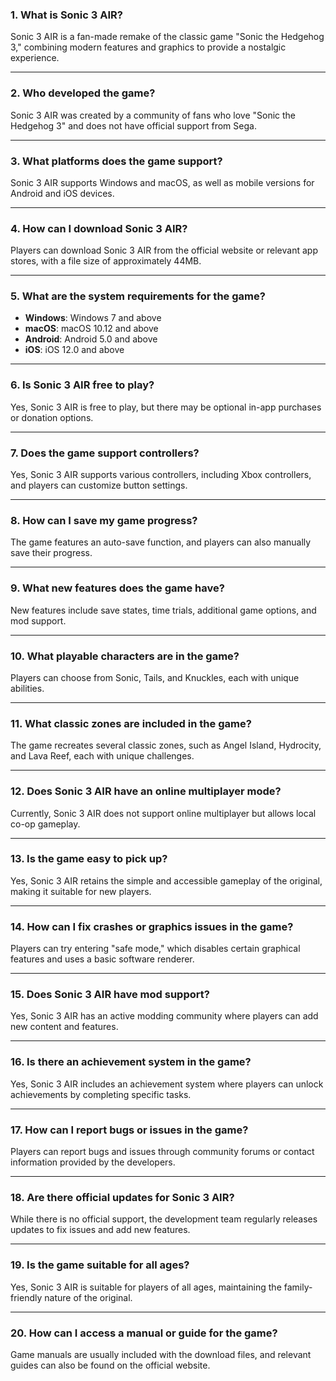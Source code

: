 
### 1. What is Sonic 3 AIR?
Sonic 3 AIR is a fan-made remake of the classic game "Sonic the Hedgehog 3," combining modern features and graphics to provide a nostalgic experience.

---

### 2. Who developed the game?
Sonic 3 AIR was created by a community of fans who love "Sonic the Hedgehog 3" and does not have official support from Sega.

---

### 3. What platforms does the game support?
Sonic 3 AIR supports Windows and macOS, as well as mobile versions for Android and iOS devices.

---

### 4. How can I download Sonic 3 AIR?
Players can download Sonic 3 AIR from the official website or relevant app stores, with a file size of approximately 44MB.

---

### 5. What are the system requirements for the game?
- **Windows**: Windows 7 and above
- **macOS**: macOS 10.12 and above
- **Android**: Android 5.0 and above
- **iOS**: iOS 12.0 and above

---

### 6. Is Sonic 3 AIR free to play?
Yes, Sonic 3 AIR is free to play, but there may be optional in-app purchases or donation options.

---

### 7. Does the game support controllers?
Yes, Sonic 3 AIR supports various controllers, including Xbox controllers, and players can customize button settings.

---

### 8. How can I save my game progress?
The game features an auto-save function, and players can also manually save their progress.

---

### 9. What new features does the game have?
New features include save states, time trials, additional game options, and mod support.

---

### 10. What playable characters are in the game?
Players can choose from Sonic, Tails, and Knuckles, each with unique abilities.

---

### 11. What classic zones are included in the game?
The game recreates several classic zones, such as Angel Island, Hydrocity, and Lava Reef, each with unique challenges.

---

### 12. Does Sonic 3 AIR have an online multiplayer mode?
Currently, Sonic 3 AIR does not support online multiplayer but allows local co-op gameplay.

---

### 13. Is the game easy to pick up?
Yes, Sonic 3 AIR retains the simple and accessible gameplay of the original, making it suitable for new players.

---

### 14. How can I fix crashes or graphics issues in the game?
Players can try entering "safe mode," which disables certain graphical features and uses a basic software renderer.

---

### 15. Does Sonic 3 AIR have mod support?
Yes, Sonic 3 AIR has an active modding community where players can add new content and features.

---

### 16. Is there an achievement system in the game?
Yes, Sonic 3 AIR includes an achievement system where players can unlock achievements by completing specific tasks.

---

### 17. How can I report bugs or issues in the game?
Players can report bugs and issues through community forums or contact information provided by the developers.

---

### 18. Are there official updates for Sonic 3 AIR?
While there is no official support, the development team regularly releases updates to fix issues and add new features.

---

### 19. Is the game suitable for all ages?
Yes, Sonic 3 AIR is suitable for players of all ages, maintaining the family-friendly nature of the original.

---

### 20. How can I access a manual or guide for the game?
Game manuals are usually included with the download files, and relevant guides can also be found on the official website.